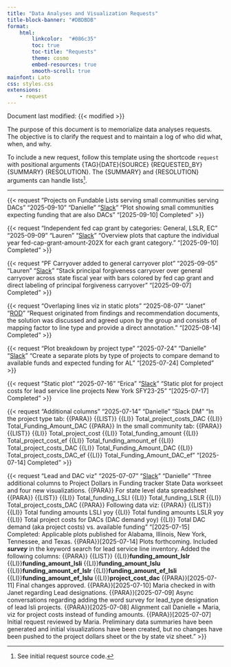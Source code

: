 ```yaml
---
title: "Data Analyses and Visualization Requests"
title-block-banner: "#DBDBDB"
format: 
    html:
        linkcolor:  "#086c35"
        toc: true
        toc-title: "Requests"
        theme: cosmo
        embed-resources: true
        smooth-scroll: true
mainfont: Lato
css: styles.css
extensions: 
    - request
---
```


Document last modified: {{< modified >}}

::: {.callout-note appearance="simple"}
The purpose of this document is to memorialize data analyses requests. The objective is to clarify the request and to maintain a log of who did what, when, and why.

To include a new request, follow this template using the shortcode `request` with positional arguments {TAG}{DATE}{SOURCE} {REQUESTED_BY} {SUMMARY} {RESOLUTION}. The {SUMMARY} and {RESOLUTION} arguments can handle lists[^1].
:::

[^1]: See initial request source code.

------------------------------------------------------------------------
{{< request 
"Projects on Fundable Lists serving small communities serving DACs"
"2025-09-10"
"Danielle"
"[Slack](https://enviropolicyinno.slack.com/archives/C08LXGF02AE/p1757529404074779)"
"Plot showing small communities expecting funding that are also DACs"
"[2025-09-10] Completed"
>}}

{{< request 
"Independent fed cap grant by categories: General, LSLR, EC"
"2025-09-09"
"Lauren"
"[Slack](https://enviropolicyinno.slack.com/archives/C08LXGF02AE/p1757445152789539?thread_ts=1757104941.967279&cid=C08LXGF02AE)"
"Overview plots that capture the individual year fed-cap-grant-amount-202X for each grant category."
"[2025-09-10] Completed"
>}}

{{< request 
"PF Carryover added to general carryover plot"
"2025-09-05"
"Lauren"
"[Slack](https://enviropolicyinno.slack.com/archives/C08LXGF02AE/p1757093964900689?thread_ts=1757024920.371109&cid=C08LXGF02AE)"
"Stack principal forgiveness carryover over general carryover across state fiscal year with bars colored by fed cap grant and direct labeling of principal forgiveness carryover"
"[2025-09-07] Completed"
>}}

{{< request 
"Overlaping lines viz in static plots"
"2025-08-07"
"Janet"
"[ROD](https://docs.google.com/document/d/1tXmqVYR7sLY_dD8xiqMMIIINsRmTzms0pA6Qq0ZeQjU/edit?tab=t.0#heading=h.cst0s9qykgpj)"
"Request originated from findings and recommendation documents, the solution was discussed and agreed upon by the group and consists of mapping factor to line type and provide a direct annotation."
"[2025-08-14] Completed"
>}}

{{< request 
"Plot breakdown by project type"
"2025-07-24"
"Danielle"
"[Slack](https://enviropolicyinno.slack.com/archives/C08LXGF02AE/p1753380722430609?thread_ts=1752680250.203129&cid=C08LXGF02AE)"
"Create a separate plots by type of projects to compare demand to available funds and expected funding for AL"
"[2025-07-24] Completed"
>}}

{{< request 
"Static plot"
"2025-07-16"
"Erica"
"[Slack](https://enviropolicyinno.slack.com/archives/C08LXGF02AE/p1752680250203129)"
"Static plot for project costs for lead service line projects New York SFY23-25"
"[2025-07-17] Completed"
>}}


{{< request 
"Additional columns"
"2025-07-14"
"Danielle"
"Slack DM"
"In the project type tab: 
{{PARA}} 
{{LIST}} 
{{LI}} Total_project_costs_DAC
{{LI}} Total_Funding_Amount_DAC
{{PARA}} 
In the small community tab:
{{PARA}} 
{{LIST}} 
{{LI}} Total_project_cost
{{LI}} Total_funding_amount
{{LI}} Total_project_cost_ef
{{LI}} Total_funding_amount_ef
{{LI}} Total_project_costs_DAC
{{LI}} Total_Funding_Amount_DAC
{{LI}} Total_project_costs_DAC_ef
{{LI}} Total_Funding_Amount_DAC_ef
"
"[2025-07-14] Completed"
>}}


{{< request 
"Lead and DAC viz" 
"2025-07-07" 
"[Slack](https://enviropolicyinno.slack.com/archives/C08LXGF02AE/p1751909873324029)" 
"Danielle" 
"Three additional columns to Project Dollars in Funding tracker State Data workseet and four new visualizations. 
{{PARA}} 
For state level data spreadsheet 
{{PARA}} 
{{LIST}} 
{{LI}} Total_funding_LSLI 
{{LI}} Total_funding_LSLR 
{{LI}} Total_project_costs_DAC 
{{PARA}} Following data viz: 
{{PARA}} 
{{LIST}} 
{{LI}} Total funding amounts LSLI yoy 
{{LI}} Total funding amounts LSLR yoy 
{{LI}} Total project costs for DACs (DAC demand yoy) 
{{LI}} Total DAC demand (aka project costs) vs. available funding "
"[2025-07-15] Completed: Applicable plots published for Alabama, Illinois, New York, Tennessee, and Texas.
{{PARA}}[2025-07-14] Plots forthcoming.
Included ***survey*** in the keyword search for lead service line inventory. Added the following columns: 
{{PARA}}
{{LIST}}
{{LI}}**funding_amount_lslr**
{{LI}}**funding_amount_lsli** 
{{LI}}**funding_amount_lslu**
{{LI}}**funding_amount_ef_lslr**
{{LI}}**funding_amount_ef_lsli**
{{LI}}**funding_amount_ef_lslu**
{{LI}}**project_cost_dac**
{{PARA}}[2025-07-11] Final changes approved. 
{{PARA}}[2025-07-10] Maria checked in with Janet regarding Lead designations. 
{{PARA}}[2025-07-09] Async conversations regarding adding the word survey for lead_type designation of lead lsli projects.
{{PARA}}[2025-07-08] Alignment call Danielle + Maria, viz for project costs instead of funding amounts.
{{PARA}}[2025-07-07] Initial request reviewed by Maria. Preliminary data summaries have been generated and initial visualizations have been created, but no changes have been pushed to the project dollars sheet or the by state viz sheet.
" 
>}}

